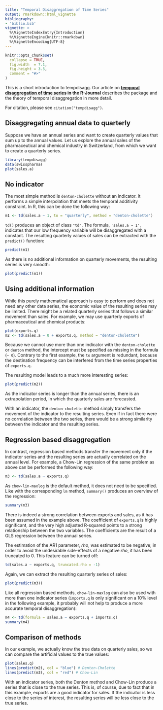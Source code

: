 ```yaml
---
title: "Temporal Disaggregation of Time Series"
output: rmarkdown::html_vignette
bibliography:
- 'biblio.bib'
vignette: >
  %\VignetteIndexEntry{Introduction}
  %\VignetteEngine{knitr::rmarkdown}
  %\VignetteEncoding{UTF-8}
---
```


```r
knitr::opts_chunk$set(
  collapse = TRUE,
  fig.width  = 7.1,
  fig.height = 3.5,
  comment = "#>"
)

```

This is a short introduction to tempdisagg.
Our article on **[temporal disaggregation of time series](http://journal.r-project.org/archive/2013-2/sax-steiner.pdf) in the R-Journal** describes the package and the theory of temporal disaggregation in more detail.

For citation, please see `citation("tempdisagg")`.

## Disaggregating annual data to quarterly

Suppose we have an annual series and want to create quarterly values that sum
up to the annual values. Let us explore the annual sales of the pharmaceutical
and chemical industry in Switzerland, from which we want to create a quarterly
series.

```r
library(tempdisagg)
data(swisspharma)
plot(sales.a)
```

## No indicator

The most simple method is `denton-cholette` without an indicator. It
performs a simple interpolation that meets the temporal additivity constraint.
In R, this can be done the following way:

```r
m1 <- td(sales.a ~ 1, to = "quarterly", method = "denton-cholette")
```

`td()` produces an object of class `"td"`. The formula, `'sales.a ~ 1'`, indicates
that our low frequency variable will be disaggregated with a constant. The
resulting quarterly values of sales can be extracted with the `predict()`
function:

```r
predict(m1)
```

As there is no additional information on quarterly movements, the resulting
series is very smooth:

```r
plot(predict(m1))
```

## Using additional information

While this purely mathematical approach is easy to perform and does not need
any other data series, the economic value of the resulting series may be
limited. There might be a related quarterly series that follows a similar
movement than sales. For example, we may use quarterly exports of
pharmaceutical and chemical products:

```r
plot(exports.q)
m2 <- td(sales.a ~ 0 + exports.q, method = "denton-cholette")
```

Because we cannot use more than one indicator with the `denton-cholette` or
`denton` method, the intercept must be specified as missing in the formula
(`~ 0`). Contrary to the first example, the `to` argument is redundant, because
the destination frequency can be interfered from the time series properties of
`exports.q`.

The resulting model leads to a much more interesting series:

```r
plot(predict(m2))
```

As the indicator series is longer than the annual series, there is an
extrapolation period, in which the quarterly sales are forecasted.

With an indicator, the `denton-cholette` method simply transfers the movement
of the indicator to the resulting series. Even if in fact there were no
correlation between the two series, there would be a strong similarity between
the indicator and the resulting series.

## Regression based disaggregation

In contrast, regression based methods transfer the movement only if the
indicator series and the resulting series are actually correlated on the
annual level. For example, a Chow-Lin regression of the same problem as above
can be performed the following way:

```r
m3 <- td(sales.a ~ exports.q)
```

As `chow-lin-maxlog` is the default method, it does not need to be specified.
Like with the corresponding `lm` method, `summary()` produces an overview of the
regression:

```r
summary(m3)
```

There is indeed a strong correlation between exports and sales, as it has been
assumed in the example above. The coefficient of `exports.q` is highly
significant, and the very high adjusted R-squared points to a strong
relationship between the two variables. The coefficients are the result of a
GLS regression between the annual series.

The estimation of the AR1 parameter, *rho*, was estimated to be negative; in
order to avoid the undesirable side-effects of a negative *rho*, it has been
truncated to 0. This feature can be turned off:

```r
td(sales.a ~ exports.q, truncated.rho = -1)
```

Again, we can extract the resulting quarterly series of sales:

```r
plot(predict(m3))
```

Like all regression based methods, `chow-lin-maxlog` can also be used with
more than one indicator series (`imports.q` is only significant on a 10% level
in the following example, it probably will not help to produce a more accurate
temporal disaggregation):

```r
m4 <- td(formula = sales.a ~ exports.q + imports.q)
summary(m4)
```

## Comparison of methods

In our example, we actually know the true data on quarterly sales, so we can
compare the artificial values to the true values:

```r
plot(sales.q)
lines(predict(m2), col = "blue") # Denton-Cholette
lines(predict(m3), col = "red") # Chow-Lin
```

With an indicator series, both the Denton method and Chow-Lin produce a series
that is close to the true series. This is, of course, due to fact that in this
example, exports are a good indicator for sales. If the indicator is less
close to the series of interest, the resulting series will be less close to
the true series.



